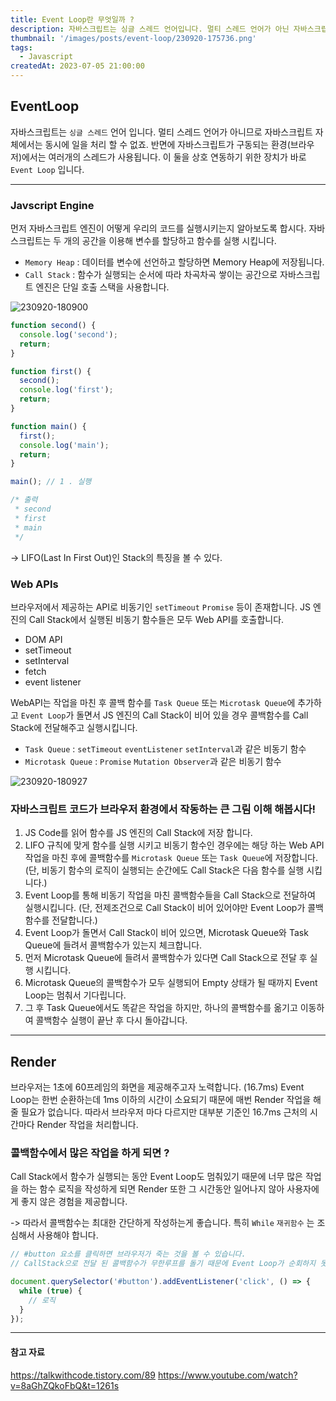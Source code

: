 ```yaml
---
title: Event Loop란 무엇일까 ?
description: 자바스크립트는 싱글 스레드 언어입니다. 멀티 스레드 언어가 아닌 자바스크립트가 어떻게 동시에 여러 일을 처리 할 수 있는 걸까요 ?
thumbnail: '/images/posts/event-loop/230920-175736.png'
tags:
  - Javascript
createdAt: 2023-07-05 21:00:00
---
```


## EventLoop

자바스크립트는 `싱글 스레드` 언어 입니다.
멀티 스레드 언어가 아니므로 자바스크립트 자체에서는 동시에 일을 처리 할 수 없죠.
반면에 자바스크립트가 구동되는 환경(브라우저)에서는 여러개의 스레드가 사용됩니다.
이 둘을 상호 연동하기 위한 장치가 바로 `Event Loop` 입니다.

<hr />

### Javscript Engine

먼저 자바스크립트 엔진이 어떻게 우리의 코드를 실행시키는지 알아보도록 합시다.
자바스크립트는 두 개의 공간을 이용해 변수를 할당하고 함수를 실행 시킵니다.

- `Memory Heap` : 데이터를 변수에 선언하고 할당하면 Memory Heap에 저장됩니다.
- `Call Stack` : 함수가 실행되는 순서에 따라 차곡차곡 쌓이는 공간으로 자바스크립트 엔진은 단일 호출 스택을 사용합니다.

<img src="/images/posts/event-loop/230920-180900.png" alt="230920-180900" />

```javascript
function second() {
  console.log('second');
  return;
}

function first() {
  second();
  console.log('first');
  return;
}

function main() {
  first();
  console.log('main');
  return;
}

main(); // 1 . 실행

/* 출력
 * second
 * first
 * main
 */
```

-> LIFO(Last In First Out)인 Stack의 특징을 볼 수 있다.

### Web APIs

브라우저에서 제공하는 API로 비동기인 `setTimeout` `Promise` 등이 존재합니다.
JS 엔진의 Call Stack에서 실행된 비동기 함수들은 모두 Web API를 호출합니다.

- DOM API
- setTimeout
- setInterval
- fetch
- event listener

WebAPI는 작업을 마친 후 콜백 함수를 `Task Queue` 또는 `Microtask Queue`에 추가하고
`Event Loop`가 돌면서 JS 엔진의 Call Stack이 비어 있을 경우 콜백함수를 Call Stack에 전달해주고 실행시킵니다.

- `Task Queue` : `setTimeout` `eventListener` `setInterval`과 같은 비동기 함수
- `Microtask Queue` : `Promise` `Mutation Observer`과 같은 비동기 함수

<img src="/images/posts/event-loop/230920-180927.png" alt="230920-180927" />

### 자바스크립트 코드가 브라우저 환경에서 작동하는 큰 그림 이해 해봅시다!

1. JS Code를 읽어 함수를 JS 엔진의 Call Stack에 저장 합니다.
2. LIFO 규칙에 맞게 함수를 실행 시키고 비동기 함수인 경우에는 해당 하는 Web API 작업을 마친 후에 콜백함수를 `Microtask Queue` 또는 `Task Queue`에 저장합니다.
   (단, 비동기 함수의 로직이 실행되는 순간에도 Call Stack은 다음 함수를 실행 시킵니다.)
3. Event Loop를 통해 비동기 작업을 마친 콜백함수들을 Call Stack으로 전달하여 실행시킵니다.
   (단, 전제조건으로 Call Stack이 비어 있어야만 Event Loop가 콜백함수를 전달합니다.)
4. Event Loop가 돌면서 Call Stack이 비어 있으면, Microtask Queue와 Task Queue에 들려서 콜백함수가 있는지 체크합니다.
5. 먼저 Microtask Queue에 들려서 콜백함수가 있다면 Call Stack으로 전달 후 실행 시킵니다.
6. Microtask Queue의 콜백함수가 모두 실행되어 Empty 상태가 될 때까지 Event Loop는 멈춰서 기다립니다.
7. 그 후 Task Queue에서도 똑같은 작업을 하지만, 하나의 콜백함수를 옮기고 이동하여 콜백함수 실행이 끝난 후 다시 돌아갑니다.

<hr />

## Render

브라우저는 1초에 60프레임의 화면을 제공해주고자 노력합니다. (16.7ms)
Event Loop는 한번 순환하는데 1ms 이하의 시간이 소요되기 때문에 매번 Render 작업을 해줄 필요가 없습니다.
따라서 브라우저 마다 다르지만 대부분 기준인 16.7ms 근처의 시간마다 Render 작업을 처리합니다.

### 콜백함수에서 많은 작업을 하게 되면 ?

Call Stack에서 함수가 실행되는 동안 Event Loop도 멈춰있기 때문에
너무 많은 작업을 하는 함수 로직을 작성하게 되면 Render 또한 그 시간동안 일어나지 않아 사용자에게 좋지 않은 경험을 제공합니다.

-> 따라서 콜백함수는 최대한 간단하게 작성하는게 좋습니다. 특히 `While` `재귀함수` 는 조심해서 사용해야 합니다.

```javascript
// #button 요소를 클릭하면 브라우저가 죽는 것을 볼 수 있습니다.
// CallStack으로 전달 된 콜백함수가 무한루프를 돌기 때문에 Event Loop가 순회하지 못하기 때문입니다.

document.querySelector('#button').addEventListener('click', () => {
  while (true) {
    // 로직
  }
});
```

<hr />

#### 참고 자료

https://talkwithcode.tistory.com/89
https://www.youtube.com/watch?v=8aGhZQkoFbQ&t=1261s
